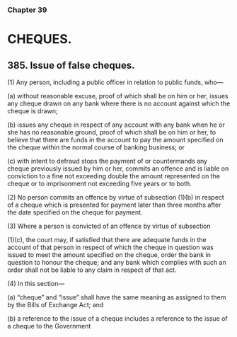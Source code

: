 ### Chapter 39

# CHEQUES.

## 385. Issue of false cheques.
(1) Any person, including a public officer in relation to public funds,
who—

(a) without reasonable excuse, proof of which shall be on him or her,
issues any cheque drawn on any bank where there is no account
against which the cheque is drawn;

(b) issues any cheque in respect of any account with any bank when
he or she has no reasonable ground, proof of which shall be on
him or her, to believe that there are funds in the account to pay
the amount specified on the cheque within the normal course of
banking business; or

(c) with intent to defraud stops the payment of or countermands any
cheque previously issued by him or her,
commits an offence and is liable on conviction to a fine not exceeding double
the amount represented on the cheque or to imprisonment not exceeding five
years or to both.

(2) No person commits an offence by virtue of subsection (1)(b) in
respect of a cheque which is presented for payment later than three months
after the date specified on the cheque for payment.

(3) Where a person is convicted of an offence by virtue of subsection

(1)(c), the court may, if satisfied that there are adequate funds in the account
of that person in respect of which the cheque in question was issued to meet
the amount specified on the cheque, order the bank in question to honour the
cheque; and any bank which complies with such an order shall not be liable
to any claim in respect of that act.

(4) In this section—

(a) “cheque” and “issue” shall have the same meaning as assigned to
them by the Bills of Exchange Act; and

(b) a reference to the issue of a cheque includes a reference to the
issue of a cheque to the Government